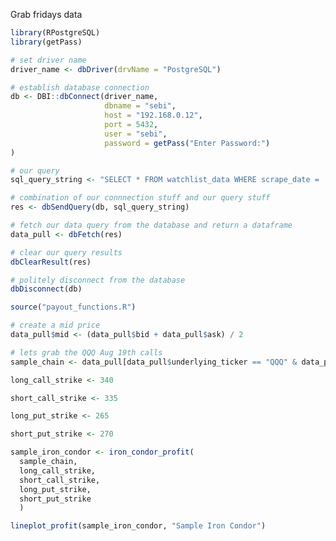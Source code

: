 

Grab fridays data

```r


library(RPostgreSQL)
library(getPass)

# set driver name
driver_name <- dbDriver(drvName = "PostgreSQL")

# establish database connection
db <- DBI::dbConnect(driver_name,
                     dbname = "sebi",
                     host = "192.168.0.12",
                     port = 5432,
                     user = "sebi",
                     password = getPass("Enter Password:")
)

# our query
sql_query_string <- "SELECT * FROM watchlist_data WHERE scrape_date = '2022-06-24';"

# combination of our connnection stuff and our query stuff
res <- dbSendQuery(db, sql_query_string)

# fetch our data query from the database and return a dataframe
data_pull <- dbFetch(res)

# clear our query results
dbClearResult(res)

# politely disconnect from the database
dbDisconnect(db)

```


```r

source("payout_functions.R")

# create a mid price
data_pull$mid <- (data_pull$bid + data_pull$ask) / 2

# lets grab the QQQ Aug 19th calls
sample_chain <- data_pull[data_pull$underlying_ticker == "QQQ" & data_pull$expiration_date == as.Date("2022-08-19"),]

long_call_strike <- 340

short_call_strike <- 335

long_put_strike <- 265

short_put_strike <- 270

sample_iron_condor <- iron_condor_profit(
  sample_chain, 
  long_call_strike,
  short_call_strike,
  long_put_strike,
  short_put_strike
  )

lineplot_profit(sample_iron_condor, "Sample Iron Condor")

```